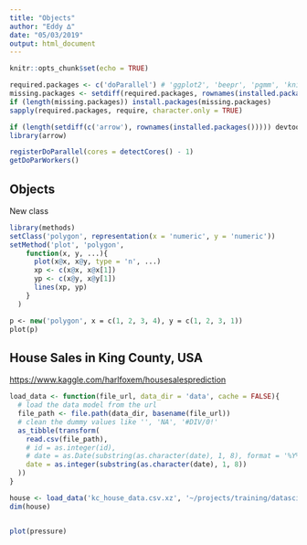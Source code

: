 ```yaml
---
title: "Objects"
author: "Eddy ∆"
date: "05/03/2019"
output: html_document
---
```


```r
knitr::opts_chunk$set(echo = TRUE)
```

```r
required.packages <- c('doParallel') # 'ggplot2', 'beepr', 'pgmm', 'knitr'
missing.packages <- setdiff(required.packages, rownames(installed.packages()))
if (length(missing.packages)) install.packages(missing.packages)
sapply(required.packages, require, character.only = TRUE)

if (length(setdiff(c('arrow'), rownames(installed.packages())))) devtools::install_github('apache/arrow/r')
library(arrow)

registerDoParallel(cores = detectCores() - 1)
getDoParWorkers()
```

## Objects

New class

```r
library(methods)
setClass('polygon', representation(x = 'numeric', y = 'numeric'))
setMethod('plot', 'polygon',
    function(x, y, ...){
      plot(x@x, x@y, type = 'n', ...)
      xp <- c(x@x, x@x[1])
      yp <- c(x@y, x@y[1])
      lines(xp, yp)
    }
  )
```
```p
p <- new('polygon', x = c(1, 2, 3, 4), y = c(1, 2, 3, 1))
plot(p)
```

## House Sales in King County, USA

<https://www.kaggle.com/harlfoxem/housesalesprediction>

```r
load_data <- function(file_url, data_dir = 'data', cache = FALSE){
  # load the data model from the url
  file_path <- file.path(data_dir, basename(file_url))
  # clean the dummy values like '', 'NA', '#DIV/0!'
  as_tibble(transform(
    read.csv(file_path),
    # id = as.integer(id),
    # date = as.Date(substring(as.character(date), 1, 8), format = '%Y%m%d'),
    date = as.integer(substring(as.character(date), 1, 8))
  ))
}

house <- load_data('kc_house_data.csv.xz', '~/projects/training/datascience/data_products/house/data')
dim(house)
```
```r

```

```r
plot(pressure)
```
